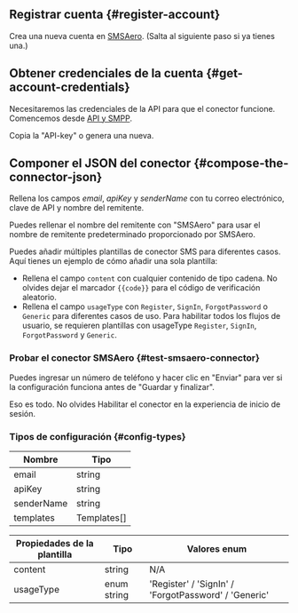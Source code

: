 ## Registrar cuenta \{#register-account}

Crea una nueva cuenta en [SMSAero](https://smsaero.ru/). (Salta al siguiente paso si ya tienes una.)

## Obtener credenciales de la cuenta \{#get-account-credentials}

Necesitaremos las credenciales de la API para que el conector funcione. Comencemos desde
[API y SMPP](https://smsaero.ru/cabinet/settings/apikey/).

Copia la "API-key" o genera una nueva.

## Componer el JSON del conector \{#compose-the-connector-json}

Rellena los campos _email_, _apiKey_ y _senderName_ con tu correo electrónico, clave de API y nombre del remitente.

Puedes rellenar el nombre del remitente con "SMSAero" para usar el nombre de remitente predeterminado proporcionado por SMSAero.

Puedes añadir múltiples plantillas de conector SMS para diferentes casos. Aquí tienes un ejemplo de cómo añadir una sola plantilla:

- Rellena el campo `content` con cualquier contenido de tipo cadena. No olvides dejar el marcador `{{code}}` para el código de verificación aleatorio.
- Rellena el campo `usageType` con `Register`, `SignIn`, `ForgotPassword` o `Generic` para diferentes casos de uso.
  Para habilitar todos los flujos de usuario, se requieren plantillas con usageType `Register`, `SignIn`, `ForgotPassword` y `Generic`.

### Probar el conector SMSAero \{#test-smsaero-connector}

Puedes ingresar un número de teléfono y hacer clic en "Enviar" para ver si la configuración funciona antes de "Guardar y finalizar".

Eso es todo. No olvides <MainSiteUrl href="/connectors/sms-connectors/#enable-phone-number-sign-up-or-sign-in">Habilitar el conector en la experiencia de inicio de sesión</MainSiteUrl>.

### Tipos de configuración \{#config-types}

| Nombre     | Tipo        |
| ---------- | ----------- |
| email      | string      |
| apiKey     | string      |
| senderName | string      |
| templates  | Templates[] |

| Propiedades de la plantilla | Tipo        | Valores enum                                         |
| --------------------------- | ----------- | ---------------------------------------------------- |
| content                     | string      | N/A                                                  |
| usageType                   | enum string | 'Register' / 'SignIn' / 'ForgotPassword' / 'Generic' |
